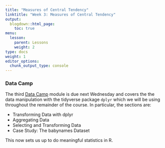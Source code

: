```yaml
---
title: "Measures of Central Tendency"
linktitle: "Week 3: Measures of Central Tendency"
output:
  blogdown::html_page:
    toc: true
menu:
  lesson:
    parent: Lessons
    weight: 2
type: docs
weight: 1
editor_options: 
  chunk_output_type: console
---
```


### Data Camp
The third [Data Camp](https://www.datacamp.com/){target="_blank"} module is due next Wednesday and covers the the data manipulation with the tidyverse package `dplyr` which we will be using throughout the remainder of the course. In particular, the sections are:

- Transforming Data with dplyr
- Aggregating Data
- Selecting and Transforming Data
- Case Study: The babynames Dataset

This now sets us up to do meaningful statistics in R.


